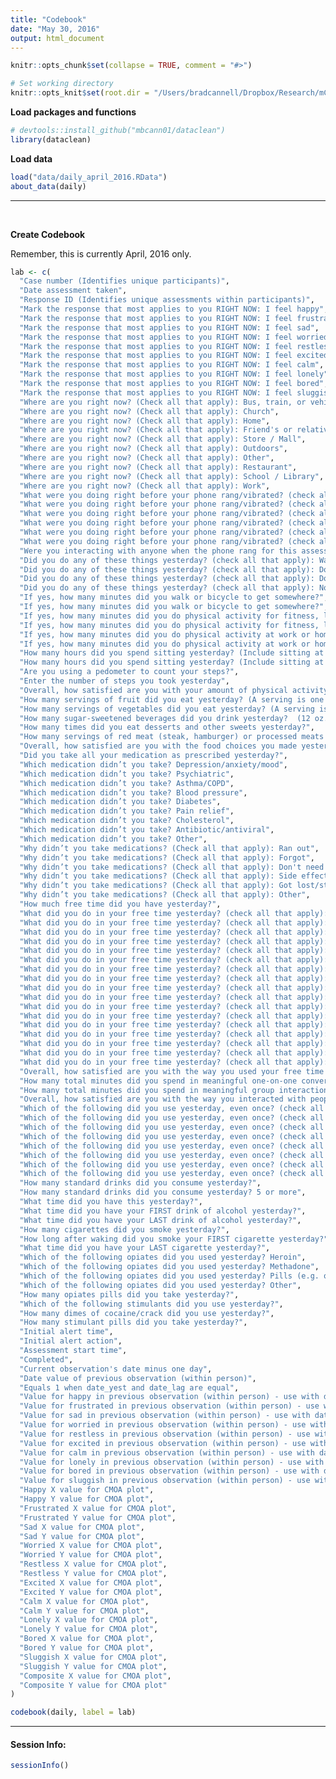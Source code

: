 ```yaml
---
title: "Codebook"
date: "May 30, 2016"
output: html_document
---
```


```r
knitr::opts_chunk$set(collapse = TRUE, comment = "#>")

# Set working directory
knitr::opts_knit$set(root.dir = "/Users/bradcannell/Dropbox/Research/mChat")
```

**Load packages and functions**
```r
# devtools::install_github("mbcann01/dataclean")
library(dataclean)
```

**Load data**   
```r
load("data/daily_april_2016.RData")
about_data(daily)
```

-------------------------------------------------------------------------------   

&nbsp;  

**Create Codebook**   

Remember, this is currently April, 2016 only.

```r
lab <- c(
  "Case number (Identifies unique participants)",
  "Date assessment taken",
  "Response ID (Identifies unique assessments within participants)",
  "Mark the response that most applies to you RIGHT NOW: I feel happy",
  "Mark the response that most applies to you RIGHT NOW: I feel frustrated",
  "Mark the response that most applies to you RIGHT NOW: I feel sad",
  "Mark the response that most applies to you RIGHT NOW: I feel worried",
  "Mark the response that most applies to you RIGHT NOW: I feel restless",
  "Mark the response that most applies to you RIGHT NOW: I feel excited",
  "Mark the response that most applies to you RIGHT NOW: I feel calm",
  "Mark the response that most applies to you RIGHT NOW: I feel lonely",
  "Mark the response that most applies to you RIGHT NOW: I feel bored",
  "Mark the response that most applies to you RIGHT NOW: I feel sluggish",
  "Where are you right now? (Check all that apply): Bus, train, or vehicle",
  "Where are you right now? (Check all that apply): Church",
  "Where are you right now? (Check all that apply): Home",
  "Where are you right now? (Check all that apply): Friend's or relative's house",
  "Where are you right now? (Check all that apply): Store / Mall",
  "Where are you right now? (Check all that apply): Outdoors",
  "Where are you right now? (Check all that apply): Other",
  "Where are you right now? (Check all that apply): Restaurant",
  "Where are you right now? (Check all that apply): School / Library",
  "Where are you right now? (Check all that apply): Work",
  "What were you doing right before your phone rang/vibrated? (check all that apply): Other",
  "What were you doing right before your phone rang/vibrated? (check all that apply): Sitting",
  "What were you doing right before your phone rang/vibrated? (check all that apply): Sleeping or resting",
  "What were you doing right before your phone rang/vibrated? (check all that apply): Standing",
  "What were you doing right before your phone rang/vibrated? (check all that apply): Walking or exercising",
  "What were you doing right before your phone rang/vibrated? (check all that apply): Talking",
  "Were you interacting with anyone when the phone rang for this assessment?",
  "Did you do any of these things yesterday? (check all that apply): Walk or bicycle to get somewhere",
  "Did you do any of these things yesterday? (check all that apply): Do physical activity for fitness, like running, sports or a brisk walk",
  "Did you do any of these things yesterday? (check all that apply): Do physical activity at work or home, like cleaning, lifting or carrying things",
  "Did you do any of these things yesterday? (check all that apply): None",
  "If yes, how many minutes did you walk or bicycle to get somewhere?",
  "If yes, how many minutes did you walk or bicycle to get somewhere?",
  "If yes, how many minutes did you do physical activity for fitness, like running, sports or a brisk walk?",
  "If yes, how many minutes did you do physical activity for fitness, like running, sports or a brisk walk?",
  "If yes, how many minutes did you do physical activity at work or home, like cleaning, lifting or carrying things?",
  "If yes, how many minutes did you do physical activity at work or home, like cleaning, lifting or carrying things?",
  "How many hours did you spend sitting yesterday? (Include sitting at work, sitting while eating, in a car, talking and watching TV.",
  "How many hours did you spend sitting yesterday? (Include sitting at work, sitting while eating, in a car, talking and watching TV.",
  "Are you using a pedometer to count your steps?",
  "Enter the number of steps you took yesterday",
  "Overall, how satisfied are you with your amount of physical activity yesterday?",
  "How many servings of fruit did you eat yesterday? (A serving is one piece of fruit or ¾ cup of fruit juice)",
  "How many servings of vegetables did you eat yesterday? (A serving is ½ cup of vegetables or 1 cup salad)",
  "How many sugar-sweetened beverages did you drink yesterday?  (12 oz. soda, juice, ice tea, or energy drink)",
  "How many times did you eat desserts and other sweets yesterday?",
  "How many servings of red meat (steak, hamburger) or processed meats (cold cuts, ham) did you eat yesterday? (A serving is 2-3 oz of cooked lean meat.)",
  "Overall, how satisfied are you with the food choices you made yesterday?",
  "Did you take all your medication as prescribed yesterday?",
  "Which medication didn’t you take? Depression/anxiety/mood",
  "Which medication didn’t you take? Psychiatric",
  "Which medication didn’t you take? Asthma/COPD",
  "Which medication didn’t you take? Blood pressure",
  "Which medication didn’t you take? Diabetes",
  "Which medication didn’t you take? Pain relief",
  "Which medication didn’t you take? Cholesterol",
  "Which medication didn’t you take? Antibiotic/antiviral",
  "Which medication didn’t you take? Other",
  "Why didn’t you take medications? (Check all that apply): Ran out",
  "Why didn’t you take medications? (Check all that apply): Forgot",
  "Why didn’t you take medications? (Check all that apply): Don't need it",
  "Why didn’t you take medications? (Check all that apply): Side effects",
  "Why didn’t you take medications? (Check all that apply): Got lost/stolen",
  "Why didn’t you take medications? (Check all that apply): Other",
  "How much free time did you have yesterday?",
  "What did you do in your free time yesterday? (check all that apply): None",
  "What did you do in your free time yesterday? (check all that apply): Watched TV",
  "What did you do in your free time yesterday? (check all that apply): Played computer games",
  "What did you do in your free time yesterday? (check all that apply): Went to a movie",
  "What did you do in your free time yesterday? (check all that apply): Surfed the internet or spent time on the computer",
  "What did you do in your free time yesterday? (check all that apply): Read a book, magazine, or newspaper",
  "What did you do in your free time yesterday? (check all that apply): Listened to music or played an instrument",
  "What did you do in your free time yesterday? (check all that apply): Arts, crafts, or musical instruments",
  "What did you do in your free time yesterday? (check all that apply): Cleaned, organized, or straightened home",
  "What did you do in your free time yesterday? (check all that apply): Took care of pets",
  "What did you do in your free time yesterday? (check all that apply): Prayed, meditated, or went ot a religious service",
  "What did you do in your free time yesterday? (check all that apply): Played a sport or outside game",
  "What did you do in your free time yesterday? (check all that apply): Went for a walk or jog",
  "What did you do in your free time yesterday? (check all that apply): played cards, dice, or board games",
  "What did you do in your free time yesterday? (check all that apply): Went shopping",
  "What did you do in your free time yesterday? (check all that apply): Volunteered time to help agency or person",
  "What did you do in your free time yesterday? (check all that apply): Socialized with friends or family on phone or in person",
  "Overall, how satisfied are you with the way you used your free time yesterday?",
  "How many total minutes did you spend in meaningful one-on-one conversations with other people yesterday?",
  "How many total minutes did you spend in meaningful group interactions yesterday (for example, going to church, participating in an exercise class, or other social occasions?)?",
  "Overall, how satisfied are you with the way you interacted with people yesterday?",
  "Which of the following did you use yesterday, even once? (check all that apply): Alcohol",
  "Which of the following did you use yesterday, even once? (check all that apply): Tobacco (cigarettes)",
  "Which of the following did you use yesterday, even once? (check all that apply): Marijuana (pot, hash, hash oil)",
  "Which of the following did you use yesterday, even once? (check all that apply): Opiates (heroin, oxycontin, hydrocodone, burprenorphine, methadone)",
  "Which of the following did you use yesterday, even once? (check all that apply): Stimulants (cocaine/crack, meth, amphetamines)",
  "Which of the following did you use yesterday, even once? (check all that apply): Herbal drugs/incense (Spice, K2)",
  "Which of the following did you use yesterday, even once? (check all that apply): Another drug (valium, xanax, steroids, in halants)",
  "Which of the following did you use yesterday, even once? (check all that apply): None",
  "How many standard drinks did you consume yesterday?",
  "How many standard drinks did you consume yesterday? 5 or more",
  "What time did you have this yesterday?",
  "What time did you have your FIRST drink of alcohol yesterday?",
  "What time did you have your LAST drink of alcohol yesterday?",
  "How many cigarettes did you smoke yesterday?",
  "How long after waking did you smoke your FIRST cigarette yesterday?",
  "What time did you have your LAST cigarette yesterday?",
  "Which of the following opiates did you used yesterday? Heroin",
  "Which of the following opiates did you used yesterday? Methadone",
  "Which of the following opiates did you used yesterday? Pills (e.g. oxycontin, hydrocodone, buprenorphine)",
  "Which of the following opiates did you used yesterday? Other",
  "How many opiates pills did you take yesterday?",
  "Which of the following stimulants did you use yesterday?",
  "How many dimes of cocaine/crack did you use yesterday?",
  "How many stimulant pills did you take yesterday?",
  "Initial alert time",
  "Initial alert action",
  "Assessment start time",
  "Completed",
  "Current observation's date minus one day",
  "Date value of previous observation (within person)",
  "Equals 1 when date_yest and date_lag are equal",
  "Value for happy in previous observation (within person) - use with date_match == 1 for lagged analysis",
  "Value for frustrated in previous observation (within person) - use with date_match == 1 for lagged analysis",
  "Value for sad in previous observation (within person) - use with date_match == 1 for lagged analysis",
  "Value for worried in previous observation (within person) - use with date_match == 1 for lagged analysis",
  "Value for restless in previous observation (within person) - use with date_match == 1 for lagged analysis",
  "Value for excited in previous observation (within person) - use with date_match == 1 for lagged analysis",
  "Value for calm in previous observation (within person) - use with date_match == 1 for lagged analysis",
  "Value for lonely in previous observation (within person) - use with date_match == 1 for lagged analysis",
  "Value for bored in previous observation (within person) - use with date_match == 1 for lagged analysis",
  "Value for sluggish in previous observation (within person) - use with date_match == 1 for lagged analysis",
  "Happy X value for CMOA plot",
  "Happy Y value for CMOA plot",
  "Frustrated X value for CMOA plot",
  "Frustrated Y value for CMOA plot",
  "Sad X value for CMOA plot",
  "Sad Y value for CMOA plot",
  "Worried X value for CMOA plot",
  "Worried Y value for CMOA plot",
  "Restless X value for CMOA plot",
  "Restless Y value for CMOA plot",
  "Excited X value for CMOA plot",
  "Excited Y value for CMOA plot",
  "Calm X value for CMOA plot",
  "Calm Y value for CMOA plot",
  "Lonely X value for CMOA plot",
  "Lonely Y value for CMOA plot",
  "Bored X value for CMOA plot",
  "Bored Y value for CMOA plot",
  "Sluggish X value for CMOA plot",
  "Sluggish Y value for CMOA plot",
  "Composite X value for CMOA plot",
  "Composite Y value for CMOA plot"
)
```

```r
codebook(daily, label = lab)
```

-------------------------------------------------------------------------------

#### Session Info:
```r
sessionInfo()
```
